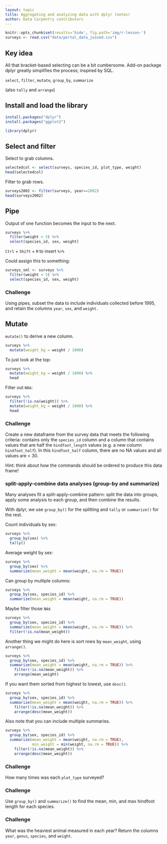 ```yaml
---
layout: topic
title: Aggregating and analyzing data with dplyr (notes)
author: Data Carpentry contributors
---
```


```r
knitr::opts_chunk$set(results='hide', fig.path='img/r-lesson-')
surveys <- read.csv("data/portal_data_joined.csv")
```

## Key idea

All that bracket-based selecting can be a bit cumbersome.
Add-on package dplyr greatly simplifies the process; inspired by SQL.

`select`, `filter`, `mutate`, `group_by`, `summarize`

(also `tally` and `arrange`)


## Install and load the library

```r
install.packages("dplyr")
install.packages("ggplot2")
```

```r
library(dplyr)
```


## Select and filter

Select to grab columns.

```r
selectedcol <- select(surveys, species_id, plot_type, weight)
head(selectedcol)
```


Filter to grab rows.

```r
surveys2002 <- filter(surveys, year==2002)
head(surveys2002)
```

## Pipe

Output of one function becomes the input to the next.

```r
surveys %>%
  filter(weight < 5) %>%
  select(species_id, sex, weight)
```

<kbd>`Ctrl`</kbd> + <kbd>`Shift`</kbd> + <kbd>`M`</kbd> to insert `%>%`

Could assign this to something:

```r
surveys_sml <- surveys %>%
  filter(weight < 5) %>%
  select(species_id, sex, weight)
```


### Challenge

Using pipes, subset the data to include individuals collected before 1995,
and retain the columns `year`, `sex`, and `weight.`


## Mutate

`mutate()` to derive a new column.

```r
surveys %>%
  mutate(weight_kg = weight / 1000)
```

To just look at the top:

```r
surveys %>%
  mutate(weight_kg = weight / 1000) %>%
  head
```

Filter out `NA`s:

```r
surveys %>%
  filter(!is.na(weight)) %>%
  mutate(weight_kg = weight / 1000) %>%
  head
```

### Challenge

Create a new dataframe from the survey data that meets the following
criteria: contains only the `species_id` column and a column that contains
values that are half the `hindfoot_length` values (e.g. a new column
`hindfoot_half`). In this `hindfoot_half` column, there are no NA values
and all values are < 30.

Hint: think about how the commands should be ordered to produce this data frame!

<!-- end challenge -->

### split-apply-combine data analyses (group-by and summarize)

Many analyses fit a split-apply-combine pattern: split the data into
groups, apply some analysis to each group, and then combine the
results.

With dplyr, we use `group_by()` for the splitting and `tally` or
`summarize()` for the rest.

Count individuals by sex:

```r
surveys %>%
  group_by(sex) %>%
  tally()
```

Average weight by sex:

```r
surveys %>%
  group_by(sex) %>%
  summarize(mean_weight = mean(weight, na.rm = TRUE))
```

Can group by multiple columns:

```r
surveys %>%
  group_by(sex, species_id) %>%
  summarize(mean_weight = mean(weight, na.rm = TRUE))
```

Maybe filter those `NA`s

```r
surveys %>%
  group_by(sex, species_id) %>%
  summarize(mean_weight = mean(weight, na.rm = TRUE)) %>%
  filter(!is.na(mean_weight))
```

Another thing we might do here is sort rows by `mean_weight`, using
`arrange()`.


```r
surveys %>%
  group_by(sex, species_id) %>%
  summarize(mean_weight = mean(weight, na.rm = TRUE)) %>%
    filter(!is.na(mean_weight)) %>%
    arrange(mean_weight)
```

If you want them sorted from highest to lowest, use `desc()`.

```r
surveys %>%
  group_by(sex, species_id) %>%
  summarize(mean_weight = mean(weight, na.rm = TRUE)) %>%
    filter(!is.na(mean_weight)) %>%
    arrange(desc(mean_weight))
```

Also note that you can include multiple summaries.

```r
surveys %>%
  group_by(sex, species_id) %>%
  summarize(mean_weight = mean(weight, na.rm = TRUE),
            min_weight = min(weight, na.rm = TRUE)) %>%
    filter(!is.na(mean_weight)) %>%
    arrange(desc(mean_weight))
```

### Challenge

How many times was each `plot_type` surveyed?

<!-- end challenge -->


### Challenge

Use `group_by()` and `summarize()` to find the mean, min, and max hindfoot
length for each species.

<!-- end challenge -->

### Challenge

What was the heaviest animal measured in each year? Return the columns `year`,
`genus`, `species`, and `weight`.

<!-- end challenge -->








<br/> <br/> <br/> <br/> <br/> <br/> <br/> <br/> <br/> <br/>

